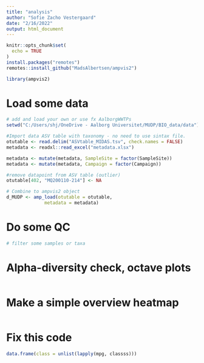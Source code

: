 ```yaml
---
title: "analysis"
author: "Sofie Zacho Vestergaard"
date: "2/16/2022"
output: html_document
---
```


```r
knitr::opts_chunk$set(
  echo = TRUE
)
install.packages("remotes")
remotes::install_github("MadsAlbertsen/ampvis2")

library(ampvis2)
```

# Load some data
```r
# add and load your own or use fx AalborgWWTPs
setwd("C:/Users/shj/OneDrive - Aalborg Universitet/MUDP/BIO_data/data")

#Import data ASV table with taxonomy - no need to use sintax file.
otutable <- read.delim("ASVtable_MIDAS.tsv", check.names = FALSE) 
metadata <- readxl::read_excel("metadata.xlsx")

metadata <- mutate(metadata, SampleSite = factor(SampleSite)) 
metadata <- mutate(metadata, Campaign = factor(Campaign)) 

#remove datapoint from ASV table (outlier)
otutable[402, "MQ200110-214"] <- NA

# Combine to ampvis2 object
d_MUDP <- amp_load(otutable = otutable,
              metadata = metadata)


```

# Do some QC
```r
# filter some samples or taxa
```

# Alpha-diversity check, octave plots
```r

```

# Make a simple overview heatmap
```r

```

# Fix this code
```r
data.frame(class = unlist(lapply(mpg, classss)))
```


